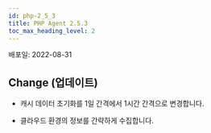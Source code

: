```yaml
---
id: php-2_5_3
title: PHP Agent 2.5.3
toc_max_heading_level: 2
---
```



배포일: 2022-08-31

## Change (업데이트)

* 캐시 데이터 초기화를 1일 간격에서 1시간 간격으로 변경합니다. 

* 클라우드 환경의 정보를 간략하게 수집합니다.
